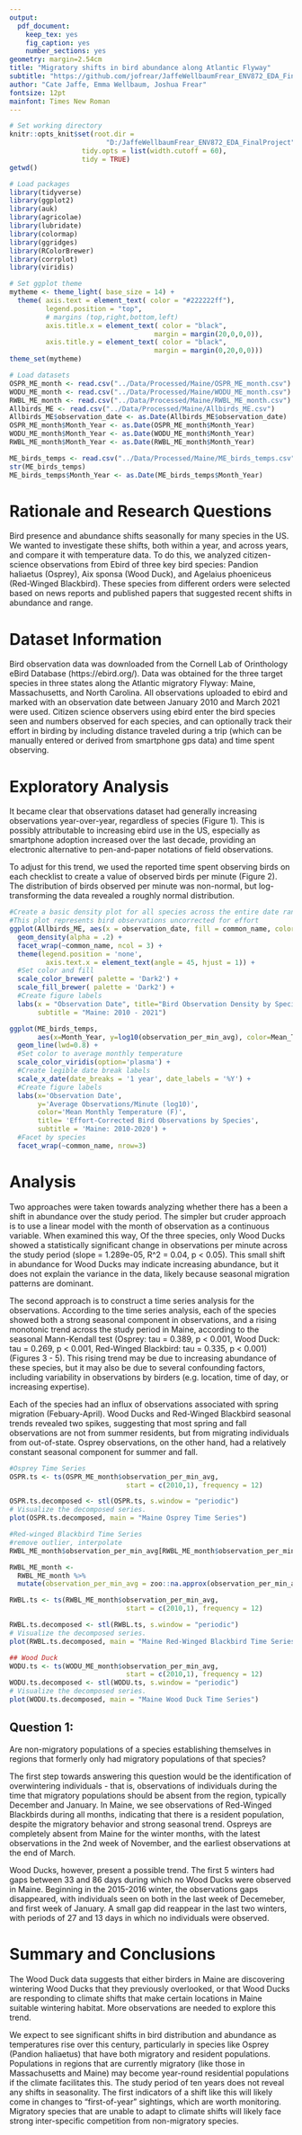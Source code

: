 ```yaml
---
output: 
  pdf_document:
    keep_tex: yes
    fig_caption: yes
    number_sections: yes
geometry: margin=2.54cm
title: "Migratory shifts in bird abundance along Atlantic Flyway"
subtitle: "https://github.com/jofrear/JaffeWellbaumFrear_ENV872_EDA_FinalProject"
author: "Cate Jaffe, Emma Wellbaum, Joshua Frear"
fontsize: 12pt
mainfont: Times New Roman
---
```


\newpage
\tableofcontents 
\newpage
\listoftables 
\newpage
\listoffigures 
\newpage

```r
# Set working directory
knitr::opts_knit$set(root.dir = 
                        "D:/JaffeWellbaumFrear_ENV872_EDA_FinalProject",
                  tidy.opts = list(width.cutoff = 60),
                  tidy = TRUE)
getwd()

# Load packages
library(tidyverse)
library(ggplot2)
library(auk)
library(agricolae)
library(lubridate)
library(colormap)
library(ggridges)
library(RColorBrewer)
library(corrplot)
library(viridis)

# Set ggplot theme
mytheme <- theme_light( base_size = 14) + 
  theme( axis.text = element_text( color = "#222222ff"),
         legend.position = "top",
         # margins (top,right,bottom,left)
         axis.title.x = element_text( color = "black",
                                    margin = margin(20,0,0,0)),
         axis.title.y = element_text( color = "black",
                                    margin = margin(0,20,0,0)))
theme_set(mytheme)

# Load datasets
OSPR_ME_month <- read.csv("../Data/Processed/Maine/OSPR_ME_month.csv")
WODU_ME_month <- read.csv("../Data/Processed/Maine/WODU_ME_month.csv")
RWBL_ME_month <- read.csv("../Data/Processed/Maine/RWBL_ME_month.csv")
Allbirds_ME <- read.csv("../Data/Processed/Maine/Allbirds_ME.csv")
Allbirds_ME$observation_date <- as.Date(Allbirds_ME$observation_date)
OSPR_ME_month$Month_Year <- as.Date(OSPR_ME_month$Month_Year)
WODU_ME_month$Month_Year <- as.Date(WODU_ME_month$Month_Year)
RWBL_ME_month$Month_Year <- as.Date(RWBL_ME_month$Month_Year)

ME_birds_temps <- read.csv("../Data/Processed/Maine/ME_birds_temps.csv")
str(ME_birds_temps)
ME_birds_temps$Month_Year <- as.Date(ME_birds_temps$Month_Year)
```


# Rationale and Research Questions

Bird presence and abundance shifts seasonally for many species in the US. We wanted to investigate these shifts, both within a year, and across years, and compare it with temperature data. To do this, we analyzed citizen-science observations from Ebird of three key bird species: Pandion haliaetus (Osprey), Aix sponsa (Wood Duck), and Agelaius phoeniceus (Red-Winged Blackbird). These species from different orders were selected based on news reports and published papers that suggested recent shifts in abundance and range. 

\newpage

# Dataset Information

Bird observation data was downloaded from the Cornell Lab of Orinthology eBird Database (https://ebird.org/). Data was obtained for the three target species in three states along the Atlantic migratory Flyway: Maine, Massachusetts, and North Carolina. All observations uploaded to ebird and marked with an observation date between January 2010 and March 2021 were used. Citizen science observers using ebird enter the bird species seen and numbers observed for each species, and can optionally track their effort in birding by including distance traveled during a trip (which can be manually entered or derived from smartphone gps data) and time spent observing.

\newpage

# Exploratory Analysis 

It became clear that observations dataset had generally increasing observations year-over-year, regardless of species (Figure 1). This is possibly attributable to increasing ebird use in the US, especially as smartphone adoption increased over the last decade, providing an electronic alternative to pen-and-paper notations of field observations.

To adjust for this trend, we used the reported time spent observing birds on each checklist to create a value of observed birds per minute (Figure 2). The distribution of birds observed per minute was non-normal, but log-transforming the data revealed a roughly normal distribution. 

```r
#Create a basic density plot for all species across the entire date range
#This plot represents bird observations uncorrected for effort
ggplot(Allbirds_ME, aes(x = observation_date, fill = common_name, color = common_name)) +
  geom_density(alpha = .2) + 
  facet_wrap(~common_name, ncol = 3) + 
  theme(legend.position = 'none',
         axis.text.x = element_text(angle = 45, hjust = 1)) + 
  #Set color and fill
  scale_color_brewer( palette = 'Dark2') + 
  scale_fill_brewer( palette = 'Dark2') + 
  #Create figure labels
  labs(x = "Observation Date", title="Bird Observation Density by Species",
       subtitle = "Maine: 2010 - 2021")
```


``` r
ggplot(ME_birds_temps, 
       aes(x=Month_Year, y=log10(observation_per_min_avg), color=Mean_Temperature)) +
  geom_line(lwd=0.8) +
  #Set color to average monthly temperature
  scale_color_viridis(option='plasma') +
  #Create legible date break labels
  scale_x_date(date_breaks = '1 year', date_labels = '%Y') +
  #Create figure labels
  labs(x='Observation Date', 
       y='Average Observations/Minute (log10)', 
       color='Mean Monthly Temperature (F)', 
       title= 'Effort-Corrected Bird Observations by Species', 
       subtitle = 'Maine: 2010-2020') +
  #Facet by species
  facet_wrap(~common_name, nrow=3)
```


\newpage

# Analysis

Two approaches were taken towards analyzing whether there has a been a shift in abundance over the study period. The simpler but cruder approach is to use a linear model with the month of observation as a continuous variable. When examined this way, Of the three species, only Wood Ducks showed a statistically significant change in observations per minute across the study period (slope = 1.289e-05, R^2 = 0.04, p < 0.05). This small shift in abundance for Wood Ducks may indicate increasing abundance, but it does not explain the variance in the data, likely because seasonal migration patterns are dominant. 

The second approach is to construct a time series analysis for the observations. According to the time series analysis, each of the species showed both a strong seasonal component in observations, and a rising monotonic trend across the study period in Maine, according to the seasonal Mann-Kendall test (Osprey: tau = 0.389, p < 0.001, Wood Duck: tau = 0.269, p < 0.001, Red-Winged Blackbird: tau = 0.335, p < 0.001) (Figures 3 - 5). This rising trend may be due to increasing abundance of these species, but it may also be due to several confounding factors, including variability in observations by birders (e.g. location, time of day, or increasing expertise).

Each of the species had an influx of observations associated with spring migration (Febuary-April). Wood Ducks and Red-Winged Blackbird seasonal trends revealed two spikes, suggesting that most spring and fall observations are not from summer residents, but from migrating individuals from out-of-state. Osprey observations, on the other hand, had a relatively constant seasonal component for summer and fall. 
 
```r
#Osprey Time Series
OSPR.ts <- ts(OSPR_ME_month$observation_per_min_avg, 
                             start = c(2010,1), frequency = 12)

OSPR.ts.decomposed <- stl(OSPR.ts, s.window = "periodic")
# Visualize the decomposed series. 
plot(OSPR.ts.decomposed, main = "Maine Osprey Time Series")
```

```r
#Red-winged Blackbird Time Series
#remove outlier, interpolate
RWBL_ME_month$observation_per_min_avg[RWBL_ME_month$observation_per_min_avg > 3] <- NA

RWBL_ME_month <- 
  RWBL_ME_month %>% 
  mutate(observation_per_min_avg = zoo::na.approx(observation_per_min_avg))

RWBL.ts <- ts(RWBL_ME_month$observation_per_min_avg, 
                             start = c(2010,1), frequency = 12)

RWBL.ts.decomposed <- stl(RWBL.ts, s.window = "periodic")
# Visualize the decomposed series. 
plot(RWBL.ts.decomposed, main = "Maine Red-Winged Blackbird Time Series")
```

```r
## Wood Duck
WODU.ts <- ts(WODU_ME_month$observation_per_min_avg, 
                             start = c(2010,1), frequency = 12)
WODU.ts.decomposed <- stl(WODU.ts, s.window = "periodic")
# Visualize the decomposed series. 
plot(WODU.ts.decomposed, main = "Maine Wood Duck Time Series")
```

## Question 1: 

Are non-migratory populations of a species establishing themselves in regions that formerly only had migratory populations of that species?

The first step towards answering this question would be the identification of overwintering individuals - that is, observations of individuals during the time that migratory populations should be absent from the region, typically December and January. In Maine, we see observations of Red-Winged Blackbirds during all months, indicating that there is a resident population, despite the migratory behavior and strong seasonal trend. Ospreys are completely absent from Maine for the winter months, with the latest observations in the 2nd week of November, and the earliest observations at the end of March.

Wood Ducks, however, present a possible trend. The first 5 winters had gaps between 33 and 86 days during which no Wood Ducks were observed in Maine. Beginning in the 2015-2016 winter, the observations gaps disappeared, with individuals seen on both in the last week of Decemeber, and first week of January. A small gap did reappear in the last two winters, with periods of 27 and 13 days in which no individuals were observed.

\newpage

# Summary and Conclusions

The Wood Duck data suggests that either birders in Maine are discovering wintering Wood Ducks that they previously overlooked, or that Wood Ducks are responding to climate shifts that make certain locations in Maine suitable wintering habitat. More observations are needed to explore this trend.

We expect to see significant shifts in bird distribution and abundance as temperatures rise over this century, particularly in species like Osprey (Pandion haliaetus) that have both migratory and resident populations. Populations in regions that are currently migratory (like those in Massachusetts and Maine) may become year-round residential populations if the climate facilitates this. The study period of ten years does not reveal any shifts in seasonality. The first indicators of a shift like this will likely come in changes to "first-of-year" sightings, which are worth monitoring. Migratory species that are unable to adapt to climate shifts will likely face strong inter-specific competition from non-migratory species.
